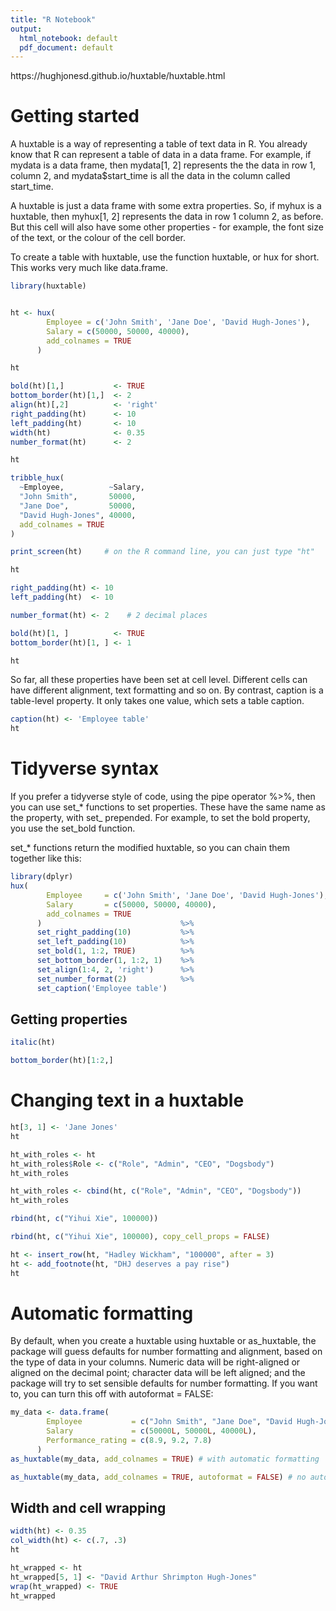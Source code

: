 ```yaml
---
title: "R Notebook"
output:
  html_notebook: default
  pdf_document: default
---
```


https://hughjonesd.github.io/huxtable/huxtable.html

# Getting started
A huxtable is a way of representing a table of text data in R. You already know that R can represent a table of data in a data frame. For example, if  mydata is a data frame, then mydata[1, 2] represents the the data in row 1, column 2, and mydata$start_time is all the data in the column called start_time.

A huxtable is just a data frame with some extra properties. So, if myhux is a huxtable, then myhux[1, 2] represents the data in row 1 column 2, as before. But this cell will also have some other properties - for example, the font size of the text, or the colour of the cell border.

To create a table with huxtable, use the function huxtable, or hux for short. This works very much like data.frame.

```r
library(huxtable)


ht <- hux(
        Employee = c('John Smith', 'Jane Doe', 'David Hugh-Jones'),
        Salary = c(50000, 50000, 40000),
        add_colnames = TRUE
      )

ht
```



```r

bold(ht)[1,]           <- TRUE
bottom_border(ht)[1,]  <- 2
align(ht)[,2]          <- 'right'
right_padding(ht)      <- 10
left_padding(ht)       <- 10
width(ht)              <- 0.35
number_format(ht)      <- 2

ht
```

```r
tribble_hux(
  ~Employee,          ~Salary,
  "John Smith",       50000,
  "Jane Doe",         50000,
  "David Hugh-Jones", 40000,
  add_colnames = TRUE
)
```

```r
print_screen(ht)     # on the R command line, you can just type "ht"

```

```r
ht
```

```r
right_padding(ht) <- 10
left_padding(ht)  <- 10
```


```r
number_format(ht) <- 2    # 2 decimal places
```


```r
bold(ht)[1, ]          <- TRUE
bottom_border(ht)[1, ] <- 1
```

```r
ht
```


So far, all these properties have been set at cell level. Different cells can have different alignment, text formatting and so on. By contrast, caption is a table-level property. It only takes one value, which sets a table caption.

```r
caption(ht) <- 'Employee table'
ht
```



# Tidyverse syntax
If you prefer a tidyverse style of code, using the pipe operator %>%, then you can use set_* functions to set properties. These have the same name as the property, with set_ prepended. For example, to set the bold property, you use the set_bold function.

set_* functions return the modified huxtable, so you can chain them together like this:

```r
library(dplyr)
hux(
        Employee     = c('John Smith', 'Jane Doe', 'David Hugh-Jones'), 
        Salary       = c(50000, 50000, 40000),
        add_colnames = TRUE
      )                               %>%
      set_right_padding(10)           %>%
      set_left_padding(10)            %>% 
      set_bold(1, 1:2, TRUE)          %>% 
      set_bottom_border(1, 1:2, 1)    %>%
      set_align(1:4, 2, 'right')      %>%
      set_number_format(2)            %>% 
      set_caption('Employee table')
```


## Getting properties
```r
italic(ht)
```

```r
bottom_border(ht)[1:2,]
```


# Changing text in a huxtable

```r
ht[3, 1] <- 'Jane Jones'
ht
```


```r
ht_with_roles <- ht
ht_with_roles$Role <- c("Role", "Admin", "CEO", "Dogsbody")
ht_with_roles
```

```r
ht_with_roles <- cbind(ht, c("Role", "Admin", "CEO", "Dogsbody"))
ht_with_roles
```

```r
rbind(ht, c("Yihui Xie", 100000))

```


```r
rbind(ht, c("Yihui Xie", 100000), copy_cell_props = FALSE)

```

```r
ht <- insert_row(ht, "Hadley Wickham", "100000", after = 3)
ht <- add_footnote(ht, "DHJ deserves a pay rise")
ht
```


# Automatic formatting
By default, when you create a huxtable using huxtable or as_huxtable, the package will guess defaults for number formatting and alignment, based on the type of data in your columns. Numeric data will be right-aligned or aligned on the decimal point; character data will be left aligned; and the package will try to set sensible defaults for number formatting. If you want to, you can turn this off with autoformat = FALSE:


```r
my_data <- data.frame(
        Employee           = c("John Smith", "Jane Doe", "David Hugh-Jones"), 
        Salary             = c(50000L, 50000L, 40000L),
        Performance_rating = c(8.9, 9.2, 7.8)  
      )
as_huxtable(my_data, add_colnames = TRUE) # with automatic formatting
```

```r
as_huxtable(my_data, add_colnames = TRUE, autoformat = FALSE) # no automatic formatting

```


## Width and cell wrapping

```r
width(ht) <- 0.35
col_width(ht) <- c(.7, .3)
ht
```

```r
ht_wrapped <- ht
ht_wrapped[5, 1] <- "David Arthur Shrimpton Hugh-Jones"
wrap(ht_wrapped) <- TRUE
ht_wrapped
```

